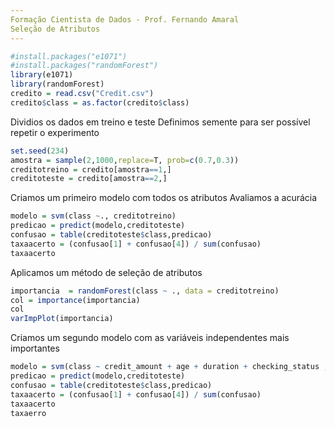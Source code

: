 ---
Formação Cientista de Dados - Prof. Fernando Amaral
Seleção de Atributos
---

```{r}
#install.packages("e1071")
#install.packages("randomForest")
library(e1071)
library(randomForest)
credito = read.csv("Credit.csv")
credito$class = as.factor(credito$class)
```
Dividios os dados em treino e teste
Definimos semente para ser possível repetir o experimento
```{r}
set.seed(234)
amostra = sample(2,1000,replace=T, prob=c(0.7,0.3))
creditotreino = credito[amostra==1,]
creditoteste = credito[amostra==2,]
```
Criamos um primeiro modelo com todos os atributos
Avaliamos a acurácia
```{r}
modelo = svm(class ~., creditotreino)
predicao = predict(modelo,creditoteste)
confusao = table(creditoteste$class,predicao)
taxaacerto = (confusao[1] + confusao[4]) / sum(confusao)
taxaacerto
```
Aplicamos um método de seleção de atributos
```{r}
importancia  = randomForest(class ~ ., data = creditotreino)
col = importance(importancia)
col
varImpPlot(importancia)
```
Criamos um segundo modelo com as variáveis independentes mais importantes
```{r}
modelo = svm(class ~ credit_amount + age + duration + checking_status ,creditotreino)
predicao = predict(modelo,creditoteste)
confusao = table(creditoteste$class,predicao)
taxaacerto = (confusao[1] + confusao[4]) / sum(confusao)
taxaacerto
taxaerro
```

